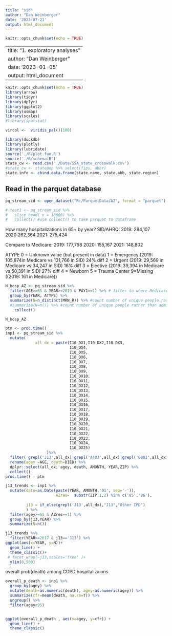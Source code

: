 ```yaml
---
title: "sid"
author: "Dan Weinberger"
date: '2023-07-21'
output: html_document
---
```


```r
knitr::opts_chunk$set(echo = TRUE)
```

---
title: "1. exploratory analyses"
author: "Dan Weinberger"
date: '2023-01-05'
output: html_document
---

```r
knitr::opts_chunk$set(echo = TRUE)
library(arrow)
library(tidyr)
library(dplyr)
library(ggplot2)
library(usmap)
library(scales)
#library(spatstat)

vircol <-  viridis_pal()(100)

library(duckdb)
library(plotly)
library(lubridate)
source('./R/plot.fun.R')
source('./R/schema.R')
state_cw <- read.csv('./Data/SSA_state_crosswalk.csv')
#state_cw <- statepop %>% select(fips, abbr)
state.info <- cbind.data.frame(state.name, state.abb, state.region)

```

## Read in the parquet database

```r
pq_stream_sid <- open_dataset("R:/ParquetData/AZ", format = "parquet")

# test1 <- pq_stream_sid %>% 
#   slice_head( n = 10000) %>%
#   collect() #use collect() to take parquet to dataframe

```


How many hospitalizations in 65+ by year?
SID/AHRQ:
2019: 284,107
2020:262,364
2021: 275,424


Compare to Medicare:
2019: 177,798
2020: 155,167
2021: 148,802

ATYPE
0 =  Unknown value (but present in data)
1 =  Emergency (2019: 105,874in Medicare vs 131,766 in SID) 24% diff
2 =  Urgent (2019: 29,569 in Medicare vs 34,247 in SID) 16% diff
3 =  Elective (2019: 39,394  in Medicare vs 50,391 in SID) 27% diff
4 =  Newborn
5 =  Trauma Center
9=Missing ((2019: 161 in Medicare))

```r
N_hosp_AZ <- pq_stream_sid %>%
  filter(AGE>=65 & YEAR>=2019 & PAY1==1) %>% # filter to where Medicare is primary payer
  group_by(YEAR, ATYPE) %>%
  summarize(N=n_distinct(MRN_R)) %>% #count number of unique people rather than admissions as a test
  #summarize(N=n()) %>% #count number of unique people rather than admissions as a test
    collect()

N_hosp_AZ


```


```r
ptm <- proc.time()
inp1 <- pq_stream_sid %>%
  mutate(   
             all_dx = paste(I10_DX1,I10_DX2,I10_DX3,
                            I10_DX4,
                            I10_DX5,
                            I10_DX6,
                            I10_DX7,
                            I10_DX8,
                            I10_DX9,
                            I10_DX10,
                            I10_DX11,
                            I10_DX12,
                            I10_DX13,
                            I10_DX14,
                            I10_DX15,
                            I10_DX16,
                            I10_DX17,
                            I10_DX18,
                            I10_DX19,
                            I10_DX20,
                            I10_DX21,
                            I10_DX22,
                            I10_DX23,
                            I10_DX24,
                            I10_DX25)
                  )%>%
  filter( grepl('J13',all_dx)|grepl('A403',all_dx)|grepl('G001',all_dx)) %>%
  rename(agey =AGE, death=DIED) %>%
  dplyr::select(all_dx, agey, death, AMONTH, YEAR,ZIP) %>%
  collect()
proc.time() - ptm
```

```r

j13_trends <- inp1 %>%
  mutate(date=as.Date(paste(YEAR, AMONTH,'01', sep='-')),
                      AZres=  substr(ZIP,1,2) %in% c('85','86'),
         
         j13 = if_else(grepl('J13',all_dx),"J13","Other IPD")
         ) %>%
  filter(agey>=65 & AZres==1) %>%
  group_by(j13,YEAR) %>%
  summarize(N=n())

```

```r
j13_trends %>%
  filter(YEAR>=2017 & j13=='J13') %>%
ggplot(aes(x=YEAR, y=N))+
  geom_line() +
  theme_classic()+
 # facet_wrap(~j13,scales='free' )+
  ylim(0,500)
```


overall prob(death) among COPD hospitalizaions
```r

overall_p_death <- inp1 %>%
  group_by(agey) %>%
  mutate(death=as.numeric(death), agey=as.numeric(agey)) %>%
  summarize(cfr=mean(death, na.rm=T)) %>%
  ungroup() %>%
  filter(agey<95)


ggplot(overall_p_death , aes(x=agey, y=cfr)) +
  geom_line() +
  theme_classic()
```




